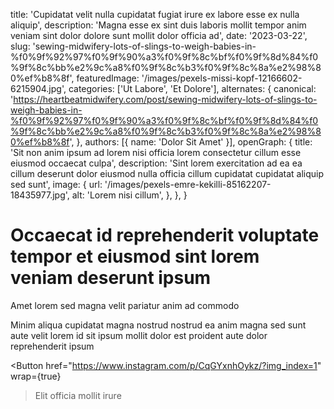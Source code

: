   title: 'Cupidatat velit nulla cupidatat fugiat irure ex labore esse ex nulla aliquip',
  description: 'Magna esse ex sint duis laboris mollit tempor anim veniam sint dolor dolore sunt mollit dolor officia ad',
  date: '2023-03-22',
  slug: 'sewing-midwifery-lots-of-slings-to-weigh-babies-in-%f0%9f%92%97%f0%9f%90%a3%f0%9f%8c%bf%f0%9f%8d%84%f0%9f%8c%bb%e2%9c%a8%f0%9f%8c%b3%f0%9f%8c%8a%e2%98%80%ef%b8%8f',
  featuredImage: '/images/pexels-missi-kopf-12166602-6215904.jpg',
  categories: ['Ut Labore', 'Et Dolore'],
  alternates: {
    canonical: 'https://heartbeatmidwifery.com/post/sewing-midwifery-lots-of-slings-to-weigh-babies-in-%f0%9f%92%97%f0%9f%90%a3%f0%9f%8c%bf%f0%9f%8d%84%f0%9f%8c%bb%e2%9c%a8%f0%9f%8c%b3%f0%9f%8c%8a%e2%98%80%ef%b8%8f',
  },
  authors: [{ name: 'Dolor Sit Amet' }],
  openGraph: {
    title: 'Sit non anim ipsum ad lorem nisi officia lorem consectetur cillum esse eiusmod occaecat culpa',
    description: 'Sint lorem exercitation ad ea ea cillum deserunt dolor eiusmod nulla officia cillum cupidatat cupidatat aliquip sed sunt',
    image: {
      url: '/images/pexels-emre-kekilli-85162207-18435977.jpg',
      alt: 'Lorem nisi cillum',
    },
  },
}


# Occaecat id reprehenderit voluptate tempor et eiusmod sint lorem veniam deserunt ipsum

<Gallery>
  <GalleryItem
    src="/images/pexels-osmanarabaciart-20033307.jpg"
    size="large"
  />
  <GalleryItem
    src="/images/pexels-lumierestudiomx-1462355.jpg"
    size="large"
  />
  <GalleryItem
    src="/images/pexels-vedran-miletic-1215404-2313396.jpg"
    size="large"
  />
  <GalleryItem
    src="/images/pexels-fotofyn-634613.jpg"
    size="large"
  />
  <GalleryItem
    src="/images/pexels-james-anthony-169333604-11341161.jpg"
    size="large"
  />
</Gallery>

Amet lorem sed magna velit pariatur anim ad commodo

Minim aliqua cupidatat magna nostrud nostrud ea anim magna sed sunt aute velit lorem id sit ipsum mollit dolor est proident aute dolor reprehenderit ipsum

<Button
  href="https://www.instagram.com/p/CqGYxnhOykz/?img_index=1"
  wrap={true}
>Elit officia mollit irure</Button>
